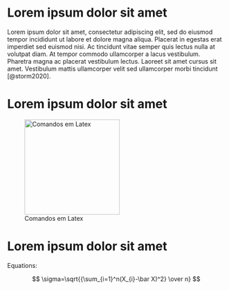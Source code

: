 # Lorem ipsum dolor sit amet

Lorem ipsum dolor sit amet, consectetur adipiscing elit, sed do eiusmod tempor incididunt ut labore et dolore magna aliqua. Placerat in egestas erat imperdiet sed euismod nisi. Ac tincidunt vitae semper quis lectus nulla at volutpat diam. At tempor commodo ullamcorper a lacus vestibulum. Pharetra magna ac placerat vestibulum lectus. Laoreet sit amet cursus sit amet. Vestibulum mattis ullamcorper velit sed ullamcorper morbi tincidunt [@storm2020].

# Lorem ipsum dolor sit amet

![Comandos em Latex](./images/zotero.png){width="220"}

# Lorem ipsum dolor sit amet

```{=tex}
\footnotesize
```

Equations:

$$
\sigma=\sqrt{{\sum_{i=1}^n(X_{i}-\bar X)^2} \over n}
$$
